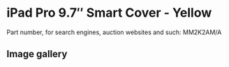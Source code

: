 
# iPad Pro 9.7″ Smart Cover - Yellow

Part number, for search engines, auction websites and such: MM2K2AM/A

## Image gallery

<div style={{ width: '100%', maxWidth: '768px' }}>
<GalleryComponent
    images={[
      {
        original: "/everysource/MM2K2.webp",
        thumbnail: "/everypreview/MM2K2.webp",
      },
      {
        original: "/everysource/MM2K2_AV1_GOLD.webp",
        thumbnail: "/everypreview/MM2K2_AV1_GOLD.webp",
      },
      {
        original: "/everysource/MM2K2_AV1_ROSEGOLD.webp",
        thumbnail: "/everypreview/MM2K2_AV1_ROSEGOLD.webp",
      },
      {
        original: "/everysource/MM2K2_AV1_SILVER.webp",
        thumbnail: "/everypreview/MM2K2_AV1_SILVER.webp",
      },
      {
        original: "/everysource/MM2K2_AV1_SPACE_GRAY.webp",
        thumbnail: "/everypreview/MM2K2_AV1_SPACE_GRAY.webp",
      },
      {
        original: "/everysource/MM2K2_AV2.webp",
        thumbnail: "/everypreview/MM2K2_AV2.webp",
      },
      {
        original: "/everysource/MM2K2_AV3.webp",
        thumbnail: "/everypreview/MM2K2_AV3.webp",
      }
    ]}
  />
</div>